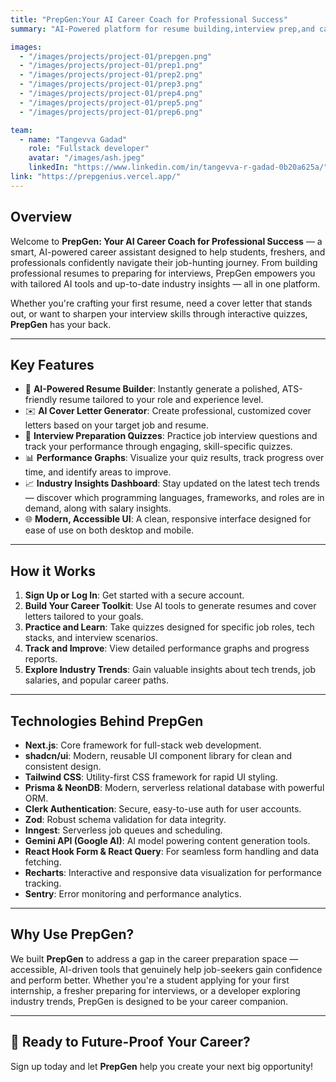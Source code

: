 ```yaml
---
title: "PrepGen:Your AI Career Coach for Professional Success"
summary: "AI-Powered platform for resume building,interview prep,and career insights."

images:
  - "/images/projects/project-01/prepgen.png"
  - "/images/projects/project-01/prep1.png"
  - "/images/projects/project-01/prep2.png"
  - "/images/projects/project-01/prep3.png"
  - "/images/projects/project-01/prep4.png"
  - "/images/projects/project-01/prep5.png"
  - "/images/projects/project-01/prep6.png"

team:
  - name: "Tangevva Gadad"
    role: "Fullstack developer"
    avatar: "/images/ash.jpeg"
    linkedIn: "https://www.linkedin.com/in/tangevva-r-gadad-0b20a625a/"
link: "https://prepgenius.vercel.app/"
---
```


## Overview

Welcome to **PrepGen: Your AI Career Coach for Professional Success** — a smart, AI-powered career assistant designed to help students, freshers, and professionals confidently navigate their job-hunting journey. From building professional resumes to preparing for interviews, PrepGen empowers you with tailored AI tools and up-to-date industry insights — all in one platform.

Whether you're crafting your first resume, need a cover letter that stands out, or want to sharpen your interview skills through interactive quizzes, **PrepGen** has your back.

---

## Key Features

- 🎨 **AI-Powered Resume Builder**: Instantly generate a polished, ATS-friendly resume tailored to your role and experience level.
- ✉️ **AI Cover Letter Generator**: Create professional, customized cover letters based on your target job and resume.
- 📝 **Interview Preparation Quizzes**: Practice job interview questions and track your performance through engaging, skill-specific quizzes.
- 📊 **Performance Graphs**: Visualize your quiz results, track progress over time, and identify areas to improve.
- 📈 **Industry Insights Dashboard**: Stay updated on the latest tech trends — discover which programming languages, frameworks, and roles are in demand, along with salary insights.
- 🌐 **Modern, Accessible UI**: A clean, responsive interface designed for ease of use on both desktop and mobile.

---

## How it Works

1. **Sign Up or Log In**: Get started with a secure account.
2. **Build Your Career Toolkit**: Use AI tools to generate resumes and cover letters tailored to your goals.
3. **Practice and Learn**: Take quizzes designed for specific job roles, tech stacks, and interview scenarios.
4. **Track and Improve**: View detailed performance graphs and progress reports.
5. **Explore Industry Trends**: Gain valuable insights about tech trends, job salaries, and popular career paths.

---

## Technologies Behind PrepGen

- **Next.js**: Core framework for full-stack web development.
- **shadcn/ui**: Modern, reusable UI component library for clean and consistent design.
- **Tailwind CSS**: Utility-first CSS framework for rapid UI styling.
- **Prisma & NeonDB**: Modern, serverless relational database with powerful ORM.
- **Clerk Authentication**: Secure, easy-to-use auth for user accounts.
- **Zod**: Robust schema validation for data integrity.
- **Inngest**: Serverless job queues and scheduling.
- **Gemini API (Google AI)**: AI model powering content generation tools.
- **React Hook Form & React Query**: For seamless form handling and data fetching.
- **Recharts**: Interactive and responsive data visualization for performance tracking.
- **Sentry**: Error monitoring and performance analytics.

---

## Why Use PrepGen?

We built **PrepGen** to address a gap in the career preparation space — accessible, AI-driven tools that genuinely help job-seekers gain confidence and perform better. Whether you're a student applying for your first internship, a fresher preparing for interviews, or a developer exploring industry trends, PrepGen is designed to be your career companion.

---

## 🚀 Ready to Future-Proof Your Career?

Sign up today and let **PrepGen** help you create your next big opportunity!
